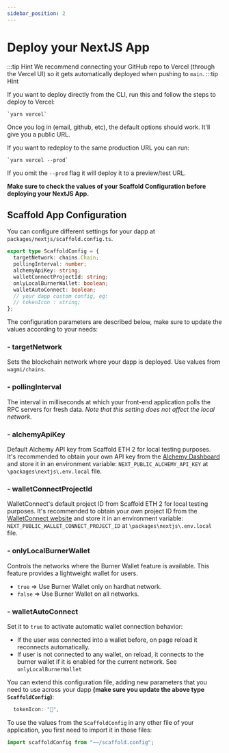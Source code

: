 ```yaml
---
sidebar_position: 2
---
```


# Deploy your NextJS App

:::tip Hint
We recommend connecting your GitHub repo to Vercel (through the Vercel UI) so it gets automatically deployed when pushing to `main`.
:::tip Hint

If you want to deploy directly from the CLI, run this and follow the steps to deploy to Vercel:

```
`yarn vercel`
```

Once you log in (email, github, etc), the default options should work. It'll give you a public URL.

If you want to redeploy to the same production URL you can run:

```
`yarn vercel --prod`
```

If you omit the `--prod` flag it will deploy it to a preview/test URL.

**Make sure to check the values of your Scaffold Configuration before deploying your NextJS App.**

## Scaffold App Configuration

You can configure different settings for your dapp at `packages/nextjs/scaffold.config.ts`.

```ts
export type ScaffoldConfig = {
  targetNetwork: chains.Chain;
  pollingInterval: number;
  alchemyApiKey: string;
  walletConnectProjectId: string;
  onlyLocalBurnerWallet: boolean;
  walletAutoConnect: boolean;
  // your dapp custom config, eg:
  // tokenIcon : string;
};
```

The configuration parameters are described below, make sure to update the values according to your needs:

### - targetNetwork

Sets the blockchain network where your dapp is deployed. Use values from `wagmi/chains`.

### - pollingInterval

The interval in milliseconds at which your front-end application polls the RPC servers for fresh data. _Note that this setting does not affect the local network._

### - alchemyApiKey

Default Alchemy API key from Scaffold ETH 2 for local testing purposes.  
 It's recommended to obtain your own API key from the [Alchemy Dashboard](https://dashboard.alchemyapi.io/) and store it in an environment variable: `NEXT_PUBLIC_ALCHEMY_API_KEY` at `\packages\nextjs\.env.local` file.

### - walletConnectProjectId

WalletConnect's default project ID from Scaffold ETH 2 for local testing purposes.
It's recommended to obtain your own project ID from the [WalletConnect website](https://cloud.walletconnect.com) and store it in an environment variable: `NEXT_PUBLIC_WALLET_CONNECT_PROJECT_ID` at `\packages\nextjs\.env.local` file.

### - onlyLocalBurnerWallet

Controls the networks where the Burner Wallet feature is available. This feature provides a lightweight wallet for users.

- `true` => Use Burner Wallet only on hardhat network.
- `false` => Use Burner Wallet on all networks.

### - walletAutoConnect

Set it to `true` to activate automatic wallet connection behavior:

- If the user was connected into a wallet before, on page reload it reconnects automatically.
- If user is not connected to any wallet, on reload, it connects to the burner wallet if it is enabled for the current network. See `onlyLocalBurnerWallet`

You can extend this configuration file, adding new parameters that you need to use across your dapp **(make sure you update the above type `ScaffoldConfig`)**:

```ts
  tokenIcon: "💎",
```

To use the values from the `ScaffoldConfig` in any other file of your application, you first need to import it in those files:

```ts
import scaffoldConfig from "~~/scaffold.config";
```
